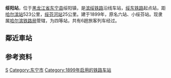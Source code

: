 {{Infobox China railway station
| 车站名称 = 绥阳站
| 图片 = Suiyang Railway Station.jpg
| 图片介绍 = 
| 其他名称 = 六站、小绥芬站
| 车站拼音 = Suiyang
| 英文名称 = Suiyang Railway Station
| 车站代码 = 62219<ref>{{cite book|title=中华人民共和国铁路车站代码（GB/T 10302-2010）|publisher=中国标准出版社|year=2010|isbn=155066140495|ignore-isbn-error=true|pages=34}}</ref>
| 电报码 = SYB
| 拼音码 = SYA
| 车站位置 = [[黑龙江省|黑龙江省]][[牡丹江市|牡丹江市]][[东宁市|东宁市]][[绥阳镇_(东宁县)|绥阳镇]]
| 线路 = [[滨绥铁路|滨绥铁路]]，[[绥东铁路|绥东铁路]]
| 车站等级 = 四等站
}}

'''绥阳站'''，位于[[黑龙江省|黑龙江省]][[东宁县|东宁县]]绥阳镇，是[[滨绥铁路|滨绥铁路]]沿线车站，[[绥东铁路|绥东铁路]]起点站，距[[哈尔滨站|哈尔滨站]]523公里，[[绥芬河站|绥芬河站]]25公里。建于1899年，原名六站、小绥芬站。现隶属[[哈尔滨铁路局|哈尔滨铁路局]]管辖，为四等站，共有6趟旅客列车经过。
== 鄰近車站 ==
{{start rail box|[[中国铁路|中国铁路]]}}
{{s-inop|[[细鳞河站|细鳞河站]]|[[哈尔滨站|哈尔滨]]方向}}
{{s-line|[[滨绥铁路|滨绥铁路]]<br />← 22km 绥阳站 25km→}}
{{s-inop|[[绥芬河站|绥芬河站]]|本线终点}}
{{end box}}

== 参考资料 ==
{{reflist}}
{{China-rail-stub}}
{{滨绥铁路}}

[[Category:牡丹江市铁路车站|S]]
[[Category:东宁市|Category:东宁市]]
[[Category:1899年启用的铁路车站|Category:1899年启用的铁路车站]]